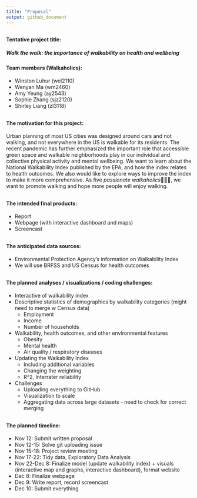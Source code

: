 ```yaml
---
title: "Proposal"
output: github_document
---
```



##

#### Tentative project title: 
##### Walk the walk: the importance of walkability on health and wellbeing 

#### Team members (Walkaholics): 

* Winston Luhur (wel2110)
* Wenyan Ma (wm2460)
* Amy Yeung (ay2543) 
* Sophie Zhang (sjz2120)
* Shirley Liang (zl3118)

##

#### The motivation for this project:
Urban planning of most US cities was designed around cars and not walking, and not everywhere in the US is walkable for its residents. The recent pandemic has further emphasized the important role that accessible green space and walkable neighborhoods play in our individual and collective physical activity and mental wellbeing. We want to learn about the National Walkability Index published by the EPA, and how the index relates to health outcomes. We also would like to explore ways to improve the index to make it more comprehensive. As five *passionate walkaholics*🚶🏻‍♂️, we want to promote walking and hope more people will enjoy walking. 


##

#### The intended final products:

* Report
* Webpage (with interactive dashboard and maps)
* Screencast


##

#### The anticipated data sources: 
* Environmental Protection Agency's information on Walkability Index
* We will use BRFSS and US Census for health outcomes


##

#### The planned analyses / visualizations / coding challenges: 

* Interactive of walkability index
* Descriptive statistics of demographics by walkability categories (might need to merge w Census data)
  * Employment
  * Income 
  * Number of households
* Walkability, health outcomes, and other environmental features
  * Obesity 
  * Mental health 
  * Air quality / respiratory diseases
* Updating the Walkability Index
  * Including additional variables
  * Changing the weighting
  * R^2,  Interrater reliability
* Challenges
  * Uploading everything to GitHub
  * Visualization to scale 
  * Aggregating data across large datasets - need to check for correct merging


##

#### The planned timeline:

* Nov 12: Submit written proposal
* Nov 12-15: Solve git uploading issue
* Nov 15-18: Project review meeting
* Nov 17-22: Tidy data, Exploratory Data Analysis
* Nov 22-Dec 8: Finalize model (update walkability index) + visuals (interactive map and graphs, interactive dashboard), format website 
* Dec 8: Finalize webpage 
* Dec 9: Write report, record screencast
* Dec 10: Submit everything
